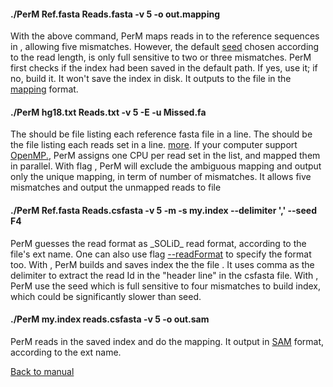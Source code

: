 ====./PerM Ref.fasta Reads.fasta -v 5 -o out.mapping ====
With the above command, PerM maps reads in {{{reads.fa}}} to the reference sequences in {{{Ref.fasta}}}, allowing five mismatches. However, the default [http://code.google.com/p/perm/wiki/Algorithms seed] chosen according to the read length, is only full sensitive to two or three mismatches. PerM first checks if the index had been saved in the default path. If yes, use it; if no, build it. It won't save the index in disk. It outputs to the file {{{out.mapping}}} in the [http://code.google.com/p/perm/wiki/Output mapping] format. 

====./PerM hg18.txt Reads.txt -v 5 -E -u Missed.fa ====
The {{{hg18.txt}}} should be file listing each reference fasta file in a line.
The {{{Reads.txt}}} should be the file listing each reads set in a line. 
[http://code.google.com/p/perm/wiki/Input more]. If your computer support [http://openmp.org/wp/ OpenMP.], PerM assigns one CPU per read set in the list, and mapped them in parallel. With flag {{{-E}}}, PerM will exclude the ambiguous mapping and output only the unique mapping, in term of number of mismatches. 
It allows five mismatches and output the unmapped reads to file {{{Missed.fa}}}

====./PerM Ref.fasta Reads.csfasta -v 5 -m -s my.index --delimiter ',' --seed F4 ====
PerM guesses the read format as _SOLiD_ read format, according to the file's ext name. 
One can also use flag [http://code.google.com/p/perm/wiki/Manual --readFormat] to specify the format too. With {{{-m -s my.index}}}, PerM builds and saves index the the file {{{my.index}}}. It uses comma as the delimiter to extract the read Id in the "header line" in the csfasta file. With {{{--seed F4}}}, PerM use the seed which is full sensitive to four mismatches to build index, which could be significantly slower than {{{F3 or S,,11,,}}} seed. 

====./PerM my.index reads.csfasta -v 5 -o out.sam ====
PerM reads in the saved index {{{my.index}}} and do the mapping. It output in [http://samtools.sourceforge.net/ SAM] format, according to the ext name. 

[http://code.google.com/p/perm/wiki/Manual Back to manual]